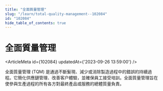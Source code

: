 ```yaml
---
title: "全面質量管理"
slug: "/learn/total-quality-management--102084"
id: "102084"
hide_table_of_contents: true
---
```



# 全面質量管理

<ArticleMeta id={102084} updatedAt={'2023-09-26 13:59:00'} />
<div className='border-solid border-b border-t-0 my-4 border-[var(--ifm-color-gray-300)]' />

全面質量管理 (TQM) 是通過不斷髮現、減少或消除製造過程中的錯誤的持續過程。它簡化供應鏈管理、改善客户體驗，並確保員工接受培訓。全面質量管理旨在使參與生產過程的所有各方對最終產品或服務的總體質量負責。
